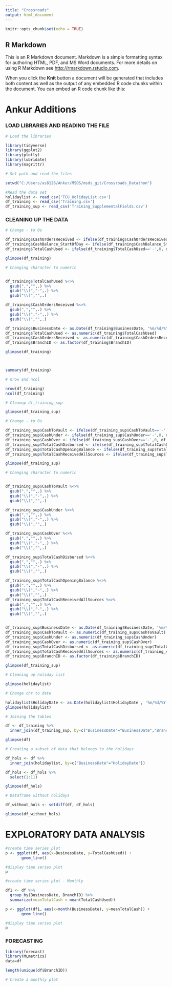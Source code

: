 ```yaml
---
title: "Crossroads"
output: html_document
---
```


```r
knitr::opts_chunk$set(echo = TRUE)
```

## R Markdown

This is an R Markdown document. Markdown is a simple formatting syntax for authoring HTML, PDF, and MS Word documents. For more details on using R Markdown see <http://rmarkdown.rstudio.com>.

When you click the **Knit** button a document will be generated that includes both content as well as the output of any embedded R code chunks within the document. You can embed an R code chunk like this:

# Ankur Additions

### LOAD LIBRARIES AND READING THE FILE

```r


# Load the libraries

library(tidyverse)
library(ggplot2)
library(plotly)
library(lubridate)
library(magrittr)
```
```r
# Set path and read the files

setwd("C:/Users/as8126/Ankur/MSDS/msds_git/Crossroads_Datathon")

#Read the data set
holidaylist <- read_csv('TCU_HolidayList.csv')
df_training <- read_csv('Training.csv')
df_training_sup <- read_csv('Training_SupplementalFields.csv')

```
### CLEANING UP THE DATA



```r
# Change - to 0s

df_training$CashOrdersReceived <- ifelse(df_training$CashOrdersReceived=='-',0, df_training$CashOrdersReceived)
df_training$CashBalance_StartOfDay <- ifelse(df_training$CashBalance_StartOfDay=='-',0, df_training$CashBalance_StartOfDay)
df_training$TotalCashUsed <- ifelse(df_training$TotalCashUsed=='-',0, df_training$TotalCashUsed)

glimpse(df_training)
```



```r

# Changing character to numeric


df_training$TotalCashUsed %<>%
  gsub(",","",.) %>%
  gsub("\\(","-",.) %>%
  gsub("\\)","",.)

df_training$CashOrdersReceived %<>%
  gsub(",","",.) %>%
  gsub("\\(","-",.) %>%
  gsub("\\)","",.)

df_training$BusinessDate <- as.Date(df_training$BusinessDate, '%m/%d/%Y')
df_training$TotalCashUsed <- as.numeric(df_training$TotalCashUsed)
df_training$CashOrdersReceived <- as.numeric(df_training$CashOrdersReceived)
df_training$BranchID <- as.factor(df_training$BranchID)

glimpse(df_training)




```
```r
summary(df_training)
```

```r
# nrow and ncol

nrow(df_training)
ncol(df_training)
```
```r
# Cleanup df_training_sup

glimpse(df_training_sup)
```
```r
# Change - to 0s

df_training_sup$CashToVault <- ifelse(df_training_sup$CashToVault=='-',0, df_training_sup$CashToVault)
df_training_sup$CashUnder <- ifelse(df_training_sup$CashUnder=='-',0, df_training_sup$CashUnder)
df_training_sup$CashOver <- ifelse(df_training_sup$CashOver=='-',0, df_training_sup$CashOver)
df_training_sup$TotalCashDisbursed <- ifelse(df_training_sup$TotalCashDisbursed=='-',0, df_training_sup$TotalCashDisbursed)
df_training_sup$TotalCashOpeningBalance <- ifelse(df_training_sup$TotalCashOpeningBalance=='-',0, df_training_sup$TotalCashOpeningBalance)
df_training_sup$TotalCashReceivedAllSources <- ifelse(df_training_sup$TotalCashReceivedAllSources=='-',0, df_training_sup$TotalCashReceivedAllSources)

glimpse(df_training_sup)
```

```r
# Changing character to numeric


df_training_sup$CashToVault %<>%
  gsub(",","",.) %>%
  gsub("\\(","-",.) %>%
  gsub("\\)","",.)

df_training_sup$CashUnder %<>%
  gsub(",","",.) %>%
  gsub("\\(","-",.) %>%
  gsub("\\)","",.)

df_training_sup$CashOver %<>%
  gsub(",","",.) %>%
  gsub("\\(","-",.) %>%
  gsub("\\)","",.)

df_training_sup$TotalCashDisbursed %<>%
  gsub(",","",.) %>%
  gsub("\\(","-",.) %>%
  gsub("\\)","",.)

df_training_sup$TotalCashOpeningBalance %<>%
  gsub(",","",.) %>%
  gsub("\\(","-",.) %>%
  gsub("\\)","",.)
df_training_sup$TotalCashReceivedAllSources %<>%
  gsub(",","",.) %>%
  gsub("\\(","-",.) %>%
  gsub("\\)","",.)


df_training_sup$BusinessDate <- as.Date(df_training$BusinessDate, '%m/%d/%Y')
df_training_sup$CashToVault <- as.numeric(df_training_sup$CashToVault)
df_training_sup$CashUnder <- as.numeric(df_training_sup$CashUnder)
df_training_sup$CashOver <- as.numeric(df_training_sup$CashOver)
df_training_sup$TotalCashDisbursed <- as.numeric(df_training_sup$TotalCashDisbursed)
df_training_sup$TotalCashReceivedAllSources <- as.numeric(df_training_sup$TotalCashReceivedAllSources)
df_training_sup$BranchID <- as.factor(df_training$BranchID)

glimpse(df_training_sup)
```

```r
# Cleaning up holiday list

glimpse(holidaylist)
```

```r
# Change chr to date

holidaylist$HolidayDate <- as.Date(holidaylist$HolidayDate , '%m/%d/%Y')
glimpse(holidaylist)
```
```r

# Joining the tables

df <- df_training %>%
  inner_join(df_training_sup, by=c("BusinessDate"="BusinessDate","BranchID"="BranchID"))

glimpse(df)
```

```r

# Creating a subset of data that belongs to the holidays

df_hols <- df %>%
  inner_join(holidaylist, by=c("BusinessDate"="HolidayDate"))

df_hols <- df_hols %>%
  select(1:11)

glimpse(df_hols)

```

```r

# Dataframe without holidays

df_without_hols <- setdiff(df, df_hols)

glimpse(df_without_hols)
```


# EXPLORATORY DATA ANALYSIS

```r
#create time series plot
p <- ggplot(df, aes(x=BusinessDate, y=TotalCashUsed)) +
       geom_line()

#display time series plot
p
```
```r
#create time series plot - Monthly

df1 <- df %>%
  group_by(BusinessDate, BranchID) %>%
  summarize(meanTotalCash = mean(TotalCashUsed))

p <- ggplot(df1, aes(x=month(BusinessDate), y=meanTotalCash)) +
       geom_line()

#display time series plot
p
```
### FORECASTING

```r
library(forecast)
library(MLmetrics)
data=df

```

```r
length(unique(df$BranchID))
```



```r
# Create a monthly plot


```

